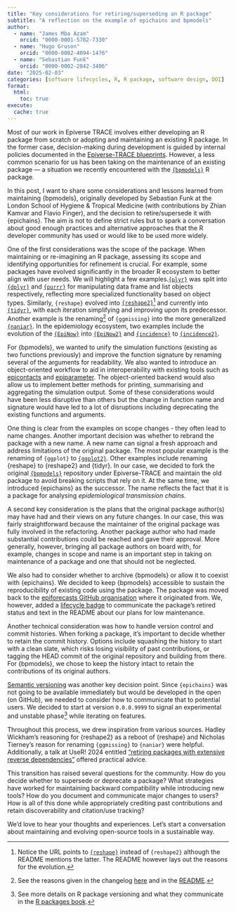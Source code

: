 ```yaml
---
title: "Key considerations for retiring/superseding an R package"
subtitle: "A reflection on the example of epichains and bpmodels"
author:
  - name: "James Mba Azam"
    orcid: "0000-0001-5782-7330"
  - name: "Hugo Gruson"
    orcid: "0000-0002-4094-1476"
  - name: "Sebastian Funk"
    orcid: "0000-0002-2842-3406"
date: "2025-02-03"
categories: [software lifecycles, R, R package, software design, DOI]
format:
  html:
    toc: true
execute: 
  cache: true
---
```


Most of our work in Epiverse TRACE involves either developing an R package from scratch or adopting and maintaining an existing R package. In the former case, decision-making during development is guided by internal policies documented in the [Epiverse-TRACE blueprints](https://epiverse-trace.github.io/blueprints/). However, a less common scenario for us has been taking on the maintenance of an existing package — a situation we recently encountered with the [`{bpmodels}`](https://epiforecasts.github.io/bpmodels/) R package.

In this post, I want to share some considerations and lessons learned from maintaining {bpmodels}, originally developed by Sebastian Funk at the London School of Hygiene & Tropical Medicine (with contributions by Zhian Kamvar and Flavio Finger), and the decision to retire/supersede it with {epichains}. The aim is not to define strict rules but to spark a conversation about good enough practices and alternative approaches that the R developer community has used or would like to be used more widely.

One of the first considerations was the scope of the package. When maintaining or re-imagining an R package, assessing its scope and identifying opportunities for refinement is crucial. For example, some packages have evolved significantly in the broader R ecosystem to better align with user needs. We will highlight a few examples.[`{plyr}`](https://github.com/hadley/plyr) was split into [`{dplyr}`](https://dplyr.tidyverse.org/index.html) and [`{purrr}`](https://purrr.tidyverse.org/index.html) for manipulating data frame and list objects respectively, reflecting more specialized functionality based on object types. Similarly, `{reshape}` evolved into [`{reshape2}`](https://github.com/hadley/reshape)[^1] and currently into [`{tidyr}`](https://tidyr.tidyverse.org/index.html), with each iteration simplifying and improving upon its predecessor. Another example is the renaming[^2] of `{ggmissing}` into the more generalized [`{naniar}`](https://naniar.njtierney.com/). In the epidemiology ecosystem, two examples include the evolution of the [`{EpiNow}`](https://epiforecasts.github.io/EpiNow/) into [`{EpiNow2}`](https://epiforecasts.github.io/EpiNow2/) and [`{incidence}`](https://www.repidemicsconsortium.org/incidence/) to [`{incidence2}`](https://www.reconverse.org/incidence2/index.html).

For {bpmodels}, we wanted to unify the simulation functions (existing as two functions previously) and improve the function signature by renaming several of the arguments for readability. We also wanted to introduce an object-oriented workflow to aid in interoperability with existing tools such as [epicontacts](https://www.repidemicsconsortium.org/epicontacts/) and [epiparameter](https://epiverse-trace.github.io/epiparameter/). The object-oriented backend would also allow us to implement better methods for printing, summarising and aggregating the simulation output. Some of these considerations would have been less disruptive than others but the change in function name and signature would have led to a lot of disruptions including deprecating the existing functions and arguments.

One thing is clear from the examples on scope changes - they often lead to name changes. Another important decision was whether to rebrand the package with a new name. A new name can signal a fresh approach and address limitations of the original package. The most popular example is the renaming of `{ggplot}` to [`{ggplot2}`](https://ggplot2.tidyverse.org/index.html). Other examples include renaming {reshape} to {reshape2} and {tidyr}. In our case, we decided to fork the original [`{bpmodels}`](https://epiforecasts.github.io/bpmodels/) repository under Epiverse-TRACE and maintain the old package to avoid breaking scripts that rely on it. At the same time, we introduced {epichains} as the successor. The name reflects the fact that it is a package for analysing *epidemiological transmission chains*.

A second key consideration is the plans that the original package author(s) may have had and their views on any future changes. In our case, this was fairly straightforward because the maintainer of the original package was fully involved in the refactoring. Another package author who had made substantial contributions could be reached and gave their approval. More generally, however, bringing all package authors on board with, for example, changes in scope and name is an important step in taking on maintenance of a package and one that should not be neglected.

We also had to consider whether to archive {bpmodels} or allow it to coexist with {epichains}. We decided to keep {bpmodels} accessible to sustain the reproducibility of existing code using the package. The package was moved back to the [epiforecasts GitHub organisation](https://epiforecasts.github.io/bpmodels/) where it originated from. We, however, added a [lifecycle badge](https://lifecycle.r-lib.org/reference/badge.html) to communicate the package’s retired status and text in the README about our plans for low maintenance.

Another technical consideration was how to handle version control and commit histories. When forking a package, it’s important to decide whether to retain the commit history. Options include squashing the history to start with a clean slate, which risks losing visibility of past contributions, or tagging the HEAD commit of the original repository and building from there. For {bpmodels}, we chose to keep the history intact to retain the contributions of its original authors.

[Semantic versioning](https://semver.org/) was another key decision point. Since `{epichains}` was not going to be available immediately but would be developed in the open (on GitHub), we needed to consider how to communicate that to potential users. We decided to start at version `0.0.0.9999` to signal an experimental and unstable phase[^3] while iterating on features.

Throughout this process, we drew inspiration from various sources. Hadley Wickham’s reasoning for {reshape2} as a reboot of {reshape} and Nicholas Tierney's reason for renaming `{ggmissing}` to `{naniar}` were helpful. Additionally, a talk at UseR! 2024 entitled ["retiring packages with extensive reverse dependencies"](https://userconf2024.sched.com/event/1c90V/r-evolution-the-retirement-of-r-packages-with-many-reverse-dependencies-edzer-pebesma-university-of-muenster-roger-bivand-norwegian-school-of-economics) offered practical advice.

This transition has raised several questions for the community. How do you decide whether to supersede or deprecate a package? What strategies have worked for maintaining backward compatibility while introducing new tools? How do you document and communicate major changes to users? How is all of this done while appropriately crediting past contributions and retain discoverability and citation/use tracking?

We’d love to hear your thoughts and experiences. Let’s start a conversation about maintaining and evolving open-source tools in a sustainable way.

[^1]: Notice the URL points to [`{reshape}`](https://github.com/hadley/reshape) instead of `{reshape2}` although the README mentions the latter. The README however lays out the reasons for the evolution.
[^2]: See the reasons given in the changelog [here](https://naniar.njtierney.com/news/index.html#id_-naniar-0039901-20161218) and in the [README](https://github.com/njtierney/naniar/#a-note-on-the-name).
[^3]: See more details on R package versioning and what they communicate in the [R packages book](https://r-pkgs.org/lifecycle.html#sec-lifecycle-evolution).
